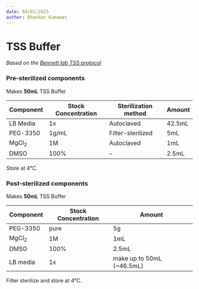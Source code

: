 ```yaml
---
date: 04/01/2025
author: Bhaskar Kumawat
---
```



# TSS Buffer {.unnumbered}

*Based on the [Bennett lab TSS protocol](https://wiki.rice.edu/confluence/pages/viewpage.action?pageId=27118902)*

### Pre-sterilized components
Makes **50mL** TSS Buffer

| Component | Stock Concentration | Sterilization method | Amount |
|-----------|---------------------|---------------------|--------|
| LB Media | 1x | Autoclaved | 42.5mL |
| PEG-3350 | 1g/mL | Filter-sterilized | 5mL |
| MgCl<sub>2</sub> | 1M | Autoclaved | 1mL |
| DMSO | 100% | -- | 2.5mL |

Store at 4&deg;C.

### Post-sterilized components

Makes **50mL** TSS Buffer

| Component | Stock Concentration | Amount |
|-----------|---------------------|--------|
| PEG-3350 | pure | 5g |
| MgCl<sub>2</sub> | 1M | 1mL |
| DMSO | 100% | 2.5mL |
| LB media | 1x | make up to 50mL (~46.5mL) |

Filter sterilize and store at 4&deg;C.
